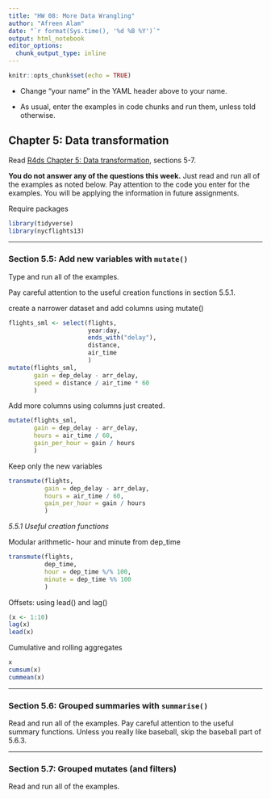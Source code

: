 ```yaml
---
title: "HW 08: More Data Wrangling"
author: "Afreen Alam"
date: "`r format(Sys.time(), '%d %B %Y')`"
output: html_notebook
editor_options: 
  chunk_output_type: inline
---
```


```r
knitr::opts_chunk$set(echo = TRUE)
```

- Change "your name" in the YAML header above to your name.

- As usual, enter the examples in code chunks and run them, unless told otherwise.

## Chapter 5: Data transformation

Read [R4ds Chapter 5: Data transformation](https://r4ds.had.co.nz/transform.html), sections 5-7.

**You do not answer any of the questions this week.** Just read and run all of the examples as noted below. Pay attention to the code you enter for the examples. You will be applying the information in future assignments.


Require packages

```r
library(tidyverse)
library(nycflights13)
```


***
### Section 5.5: Add new variables with `mutate()`

Type and run all of the examples.

Pay careful attention to the useful creation functions in section 5.5.1. 


create a narrower dataset and add columns using mutate()

```r
flights_sml <- select(flights,
                      year:day,
                      ends_with("delay"),
                      distance,
                      air_time
                      )
mutate(flights_sml,
       gain = dep_delay - arr_delay,
       speed = distance / air_time * 60
       )
```

Add more columns using columns just created.

```r
mutate(flights_sml,
       gain = dep_delay - arr_delay,
       hours = air_time / 60,
       gain_per_hour = gain / hours
       )
```

Keep only the new variables

```r
transmute(flights,
          gain = dep_delay - arr_delay,
          hours = air_time / 60,
          gain_per_hour = gain / hours
          )
```


*5.5.1 Useful creation functions*

Modular arithmetic- hour and minute from dep_time

```r
transmute(flights, 
          dep_time,
          hour = dep_time %/% 100,
          minute = dep_time %% 100
          )
```

Offsets: using lead() and lag()

```r
(x <- 1:10)
lag(x)
lead(x)
```

Cumulative and rolling aggregates

```r
x 
cumsum(x)
cummean(x)
```





























***
### Section 5.6: Grouped summaries with `summarise()`

Read and run all of the examples. Pay careful attention to the useful summary functions. Unless you really like baseball, skip the baseball part of 5.6.3.

***
### Section 5.7: Grouped mutates (and filters)

Read and run all of the examples.


































